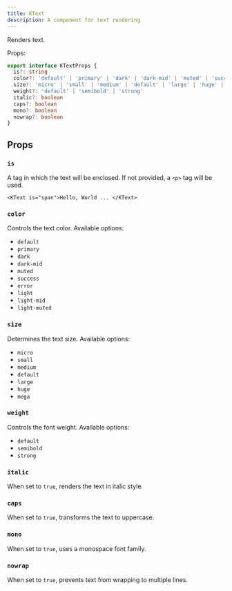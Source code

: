 ```yaml
---
title: KText
description: A component for text rendering
---
```




<KTextDemo />

Renders text.

Props:

```ts
export interface KTextProps {
  is?: string
  color?: 'default' | 'primary' | 'dark' | 'dark-mid' | 'muted' | 'success' | 'error' | 'light' | 'light-mid' | 'light-muted'
  size?: 'micro' | 'small' | 'medium' | 'default' | 'large' | 'huge' | 'mega'
  weight?: 'default' | 'semibold' | 'strong'
  italic?: boolean
  caps?: boolean
  mono?: boolean
  nowrap?: boolean
}
```
## Props

### `is`
A tag in which the text will be enclosed. If not provided, a `<p>` tag will be used.

```vue
<KText is="span">Hello, World ... </KText>
```

### `color`
Controls the text color. Available options:

- `default`
- `primary`
- `dark`
- `dark-mid`
- `muted`
- `success`
- `error`
- `light`
- `light-mid`
- `light-muted`

### `size`
Determines the text size. Available options:

- `micro`
- `small`
- `medium`
- `default`
- `large`
- `huge`
- `mega`

### `weight`
Controls the font weight. Available options:

- `default`
- `semibold`
- `strong`

### `italic`

When set to `true`, renders the text in italic style.

### `caps`

When set to `true`, transforms the text to uppercase.

### `mono`

When set to `true`, uses a monospace font family.

### `nowrap`

When set to `true`, prevents text from wrapping to multiple lines.

